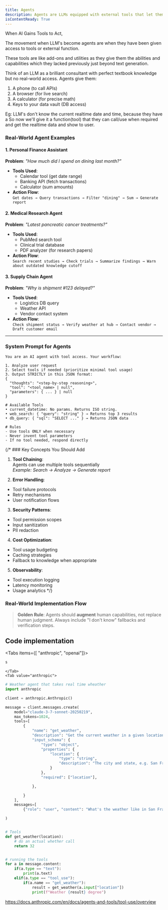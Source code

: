 ```yaml
---
title: Agents
description: Agents are LLMs equipped with external tools that let them perform actions beyond text generation. They become active problem-solvers rather than passive responders.
isContentReady: True
---
```


When AI Gains Tools to Act,

The movement when LLM's become agents are when they have been given access to tools or external function.

These tools are like add-ons and utilities as they give them the abilities and capabilities which they lacked previously just beyond text generation.

Think of an LLM as a brilliant consultant with perfect textbook knowledge but no real-world access. Agents give them:

1. A phone (to call APIs)
2. A browser (for live search)
3. A calculator (for precise math)
4. Keys to your data vault (DB access)

Eg:
LLM's don't know the current realtime date and time, because they have a <TooltipMdx title="knowledge cutoff" description="Knowledge cutoff refers to the point in time up to which an AI model, particularly a large language model, has been trained on data. It represents the latest date of information that the model can reliably know about or discuss without potentially generating inaccurate or outdated information.
"/> So now we'll give it a function(tool) that they can call/use when required and get the realtime data and show to user.

### Real-World Agent Examples

#### 1. Personal Finance Assistant

**Problem**: _"How much did I spend on dining last month?"_

- **Tools Used**:
  - Calendar tool (get date range)
  - Banking API (fetch transactions)
  - Calculator (sum amounts)
- **Action Flow**:  
  `Get dates → Query transactions → Filter "dining" → Sum → Generate report`

#### 2. Medical Research Agent

**Problem**: _"Latest pancreatic cancer treatments?"_

- **Tools Used**:
  - PubMed search tool
  - Clinical trial database
  - PDF analyzer (for research papers)
- **Action Flow**:  
  `Search recent studies → Check trials → Summarize findings → Warn about outdated knowledge cutoff`

#### 3. Supply Chain Agent

**Problem**: _"Why is shipment #123 delayed?"_

- **Tools Used**:
  - Logistics DB query
  - Weather API
  - Vendor contact system
- **Action Flow**:  
  `Check shipment status → Verify weather at hub → Contact vendor → Draft customer email`

---

### System Prompt for Agents

```
You are an AI agent with tool access. Your workflow:

1. Analyze user request
2. Select tools if needed (prioritize minimal tool usage)
3. Output STRICTLY in this JSON format:
{
  "thoughts": "<step-by-step reasoning>",
  "tool": "<tool_name> | null",
  "parameters": { ... } | null
}

# Available Tools
• current_datetime: No params. Returns ISO string.
• web_search: { "query": "string" } → Returns top 3 results
• db_query: { "sql": "SELECT ..." } → Returns JSON data

# Rules
- Use tools ONLY when necessary
- Never invent tool parameters
- If no tool needed, respond directly
```

{/* ### Key Concepts You Should Add

1. **Tool Chaining**:  
   Agents can use multiple tools sequentially  
   _Example: Search → Analyze → Generate report_

2. **Error Handling**:

- Tool failure protocols
- Retry mechanisms
- User notification flows

3. **Security Patterns**:

- Tool permission scopes
- Input sanitization
- PII redaction

4. **Cost Optimization**:

- Tool usage budgeting
- Caching strategies
- Fallback to knowledge when appropriate

5. **Observability**:

- Tool execution logging
- Latency monitoring
- Usage analytics  */}

### Real-World Implementation Flow

<Mermaid
  chart="
graph LR
  A([User Request]) --> B(Agent Analysis)
  B --> C{Requires Tool?}
  C -->|Yes| D[Generate Tool Call]
  C -->|No| E[Direct Response]
  D --> F[Execute Tool]
  F --> G[Process Tool Output & Generate Final Response]
"
/>

> **Golden Rule**: Agents should **augment** human capabilities, not replace human judgment. Always include "I don't know" fallbacks and verification steps.

## Code implementation

<Tabs items={[ "anthropic", "openai"]}>
    <Tab value="openai">

```py
s
```

    </Tab>
    <Tab value="anthropic">


```py
# Weather agent that takes real time wheather
import anthropic

client = anthropic.Anthropic()

message = client.messages.create(
    model="claude-3-7-sonnet-20250219",
    max_tokens=1024,
    tools=[
        {
            "name": "get_weather",
            "description": "Get the current weather in a given location",
            "input_schema": {
                "type": "object",
                "properties": {
                    "location": {
                        "type": "string",
                        "description": "The city and state, e.g. San Francisco, CA",
                    }
                },
                "required": ["location"],

            },

        }
    ],
    messages=[
        {"role": "user", "content": "What's the weather like in San Francisco?"}],

)


# Tools
def get_weather(location):
    # do an actual whether call
    return 32


# running the tools
for a in message.content:
    if(a.type == "text"):
        print(a.text)
    elif(a.type == "tool_use"):
        if(a.name == "get_weather"):
            result = get_weather(a.input["location"])
            print(f"Weather {result} degree")


```

https://docs.anthropic.com/en/docs/agents-and-tools/tool-use/overview
</Tab>

</Tabs>
